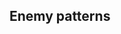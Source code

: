 ==Enemy patterns==
{{Section}}
{{Map/Image|
{{Map/ImageNode|Start|x=119|y=100}}
{{Map/ImageNode|A|x=208|y=145}}
{{Map/ImageNode|B|x=263|y=267}}
{{Map/ImageNode|C|x=288|y=192}}
{{Map/ImageNode|D|x=349|y=144}}
{{Map/ImageNode|E|x=369|y=236}}
{{Map/ImageNode|F|x=371|y=287}}
{{Map/ImageNode|G|x=445|y=151}}
{{Map/ImageNode|H|x=460|y=229}}
{{Map/ImageNode|I|x=474|y=303}}
{{Map/ImageNode|J|x=523|y=225}}
{{Map/ImageNode|K|x=481|y=85}}
{{Map/ImageNode|L|x=594|y=233}}
{{Map/ImageNode|M|x=567|y=126}}
}}
<div class="scrollable" style="width:800px;max-height:400px;overflow:auto;">
{{Map/Nodes|name=LBAS Air Raid Fleet
|AB
|Raid
|{{Formation|Diamond}}
|Standard Carrier Wo-Class/Flagship IV	
|Standard Carrier Wo-Class/Flagship IV	
|Light Cruiser Tsu-Class/Elite	
|Destroyer Ha-Class/Late Model	
|Destroyer Ha-Class/Late Model	
|Destroyer Ha-Class/Late Model	
|-
|AB
|Raid
|{{Formation|Diamond}}
|Aircraft Carrier Princess	
|Standard Carrier Wo-Class/Flagship IV	
|Light Cruiser Tsu-Class/Elite	
|Destroyer Ha-Class/Late Model	
|Destroyer Ha-Class/Late Model	
|Destroyer Ha-Class/Late Model	
|-
|AB
|Raid/Final
|{{Formation|Diamond}}
|Aircraft Carrier Princess	
|Standard Carrier Wo-Class/Flagship IV	
|Standard Carrier Wo-Class/Flagship IV	
|Light Cruiser Tsu-Class/Elite	
|Destroyer Ni-Class/Late Model	
|Destroyer Ni-Class/Late Model	
}}
{{Map/Nodes|name=先遣任務部隊 前衛艦隊
|A
|Normal/BaseXP
|{{Formation|Line Ahead}}
|100
|Light Cruiser He-Class/Flagship
|Destroyer I-Class/Late Model
|Destroyer I-Class/Late Model
|Destroyer I-Class/Late Model
|Destroyer I-Class/Late Model
|Destroyer I-Class/Late Model
|-
|A
|Normal/BaseXP
|{{Formation|Line Ahead}}
|110
|Light Cruiser He-Class/Flagship
|Light Cruiser Ho-Class/Flagship
|Destroyer I-Class/Late Model
|Destroyer I-Class/Late Model
|Destroyer I-Class/Late Model
|Destroyer I-Class/Late Model
|-
|A
|Normal/BaseXP
|{{Formation|Line Ahead}}
|120
|Light Cruiser He-Class/Flagship
|Light Cruiser Ho-Class/Flagship
|Destroyer Ro-Class/Late Model
|Destroyer Ro-Class/Late Model
|Destroyer I-Class/Late Model
|Destroyer I-Class/Late Model
|-
|A
|Normal/BaseXP
|{{Formation|Line Ahead}}
|130
|Light Cruiser He-Class/Flagship
|Light Cruiser Ho-Class/Flagship
|Destroyer Ro-Class/Late Model
|Destroyer Ro-Class/Late Model
|Destroyer Ro-Class/Late Model
|Destroyer Ro-Class/Late Model
|-
|A
|Normal/BaseXP
|{{Formation|Line Ahead}}
|140
|Light Cruiser He-Class/Flagship
|Light Cruiser Ho-Class/Flagship
|Destroyer Ha-Class/Late Model
|Destroyer Ro-Class/Late Model
|Destroyer Ro-Class/Late Model
|Destroyer Ro-Class/Late Model
|-
|A
|Normal/BaseXP
|{{Formation|Line Ahead}}
|150
|Light Cruiser He-Class/Flagship
|Light Cruiser Ho-Class/Flagship
|Destroyer Ha-Class/Late Model
|Destroyer Ha-Class/Late Model
|Destroyer Ro-Class/Late Model
|Destroyer Ro-Class/Late Model
|-
|A
|Normal/BaseXP
|{{Formation|Line Ahead}}
|160
|Light Cruiser He-Class/Flagship
|Light Cruiser Ho-Class/Flagship
|Light Cruiser Ho-Class/Flagship
|Destroyer Ha-Class/Late Model
|Destroyer Ro-Class/Late Model
|Destroyer Ro-Class/Late Model
|-
|A
|Normal/Final/BaseXP
|{{Formation|Line Ahead}}
|170
|Light Cruiser He-Class/Flagship
|Light Cruiser Ho-Class/Flagship
|Light Cruiser Ho-Class/Flagship
|Destroyer Ha-Class/Late Model
|Destroyer Ha-Class/Late Model
|Destroyer Ha-Class/Late Model
|-
|A
|Normal/Final/BaseXP
|{{Formation|Line Ahead}}
|180
|Light Cruiser He-Class/Flagship
|Light Cruiser He-Class/Flagship
|Light Cruiser Ho-Class/Flagship
|Light Cruiser Ho-Class/Flagship
|Destroyer Ha-Class/Late Model
|Destroyer Ha-Class/Late Model
}}
{{Map/Nodes|name=深海潜水艦隊 前方展開部隊
|B
|Normal/BaseXP
|{{Formation|Echelon}}
|90
|Submarine Ka-Class/Elite
|Submarine Ka-Class/Elite
|Submarine Ka-Class/Elite
|-
|B
|Normal/BaseXP
|{{Formation|Echelon}}{{Formation|Line Abreast}}
|100
|Submarine Ka-Class/Flagship
|Submarine Ka-Class/Elite
|Submarine Ka-Class/Elite
|-
|B
|Normal/BaseXP
|{{Formation|Echelon}}{{Formation|Line Abreast}}
|120
|Submarine Ka-Class/Flagship
|Submarine Ka-Class/Elite
|Submarine Ka-Class/Elite
|Submarine Ka-Class/Elite
|-
|B
|Normal/BaseXP
|{{Formation|Echelon}}{{Formation|Line Abreast}}
|140
|Submarine Ka-Class/Flagship
|Submarine Ka-Class/Elite
|Submarine Ka-Class/Elite
|Submarine Ka-Class/Elite
|Submarine Ka-Class/Elite
|-
|B
|Normal/Final/BaseXP
|{{Formation|Echelon}}{{Formation|Line Abreast}}
|160
|Submarine Ka-Class/Flagship
|Submarine Ka-Class/Flagship
|Submarine Ka-Class/Elite
|Submarine Ka-Class/Elite
|Submarine Ka-Class/Elite
}}
{{Map/Nodes|name=先遣任務部隊
|C
|Normal/BaseXP
|{{Formation|Diamond}}
|240
|Standard Carrier Wo-Class/Kai Flagship IV
|Battleship Ta-Class/Flagship
|Light Cruiser Tsu-Class
|Light Cruiser Tsu-Class
|Destroyer I-Class/Late Model
|Destroyer I-Class/Late Model
|-
|C
|Normal/BaseXP
|{{Formation|Diamond}}
|240
|Standard Carrier Wo-Class/Kai Flagship IV
|Battleship Ta-Class/Flagship
|Heavy Cruiser Ne-Class
|Light Cruiser Tsu-Class
|Destroyer I-Class/Late Model
|Destroyer I-Class/Late Model
|-
|C
|Normal/BaseXP
|{{Formation|Diamond}}
|240
|Standard Carrier Wo-Class/Kai Flagship IV
|Battleship Ta-Class/Flagship
|Heavy Cruiser Ne-Class
|Heavy Cruiser Ne-Class
|Destroyer I-Class/Late Model
|Destroyer I-Class/Late Model
|-
|C
|Normal/BaseXP
|{{Formation|Diamond}}
|270
|Standard Carrier Wo-Class/Kai Flagship IV
|Battleship Ta-Class/Flagship
|Light Cruiser Tsu-Class/Elite
|Light Cruiser Tsu-Class
|Destroyer Ro-Class/Late Model
|Destroyer Ro-Class/Late Model
|-
|C
|Normal/BaseXP
|{{Formation|Diamond}}
|270
|Standard Carrier Wo-Class/Kai Flagship IV
|Battleship Ta-Class/Flagship
|Heavy Cruiser Ne-Class/Elite
|Light Cruiser Tsu-Class
|Destroyer Ro-Class/Late Model
|Destroyer Ro-Class/Late Model
|-
|C
|Normal/BaseXP
|{{Formation|Diamond}}
|270
|Standard Carrier Wo-Class/Kai Flagship IV
|Battleship Ta-Class/Flagship
|Heavy Cruiser Ne-Class/Elite
|Heavy Cruiser Ne-Class
|Destroyer Ro-Class/Late Model
|Destroyer Ro-Class/Late Model
|-
|C
|Normal/Final/BaseXP
|{{Formation|Diamond}}
|300
|Standard Carrier Wo-Class/Kai Flagship IV
|Battleship Ta-Class/Flagship
|Light Cruiser Tsu-Class/Elite
|Light Cruiser Tsu-Class/Elite
|Destroyer Ha-Class/Late Model
|Destroyer Ha-Class/Late Model
|-
|C
|Normal/Final/BaseXP
|{{Formation|Diamond}}
|300
|Standard Carrier Wo-Class/Kai Flagship IV
|Battleship Ta-Class/Flagship
|Heavy Cruiser Ne-Class/Elite
|Light Cruiser Tsu-Class/Elite
|Destroyer Ha-Class/Late Model
|Destroyer Ha-Class/Late Model
|-
|C
|Normal/Final/BaseXP
|{{Formation|Diamond}}
|300
|Standard Carrier Wo-Class/Kai Flagship IV
|Battleship Ta-Class/Flagship
|Heavy Cruiser Ne-Class/Elite
|Heavy Cruiser Ne-Class/Elite
|Destroyer Ha-Class/Late Model
|Destroyer Ha-Class/Late Model
}}
{{Map/Nodes|name=深海護衛空母部隊 B群
|D
|Normal/BaseXP
|{{Formation|Line Ahead}}{{Formation|Double Line}}{{Formation|Diamond}}
|200
|Light Carrier Nu-Class/Flagship
|Light Carrier Nu-Class/Flagship
|Light Cruiser Tsu-Class
|Destroyer Ro-Class/Late Model
|Destroyer I-Class/Late Model
|Destroyer I-Class/Late Model
|-
|D
|Normal/BaseXP
|{{Formation|Line Ahead}}{{Formation|Double Line}}{{Formation|Diamond}}
|240
|Light Carrier Nu-Class/Flagship
|Light Carrier Nu-Class/Flagship
|Heavy Cruiser Ne-Class/Elite
|Light Cruiser Tsu-Class
|Destroyer Ro-Class/Late Model
|Destroyer Ro-Class/Late Model
|-
|D
|Normal/Final/BaseXP
|{{Formation|Line Ahead}}{{Formation|Double Line}}{{Formation|Diamond}}
|270
|Light Carrier Nu-Class/Flagship
|Light Carrier Nu-Class/Flagship
|Heavy Cruiser Ne-Class/Elite
|Light Cruiser Tsu-Class/Elite
|Destroyer Ha-Class/Late Model
|Destroyer Ha-Class/Late Model
}}
{{Map/Nodes|name=深海潜水艦隊 精鋭群狼部隊
|E
|Normal/BaseXP
|{{Formation|Echelon}}{{Formation|Line Abreast}}
|160
|Submarine So-Class/Flagship
|Submarine So-Class/Elite
|Submarine So-Class/Elite
|-
|E
|Normal/BaseXP
|{{Formation|Echelon}}{{Formation|Line Abreast}}
|180
|Submarine So-Class/Flagship
|Submarine So-Class/Elite
|Submarine So-Class/Elite
|Submarine So-Class/Elite
|-
|E
|Normal/BaseXP
|{{Formation|Echelon}}{{Formation|Line Abreast}}
|200
|Submarine So-Class/Flagship
|Submarine So-Class/Elite
|Submarine So-Class/Elite
|Submarine So-Class/Elite
|Submarine So-Class/Elite
|-
|E
|Normal/BaseXP
|{{Formation|Echelon}}{{Formation|Line Abreast}}
|220
|Submarine So-Class/Flagship
|Submarine So-Class/Elite
|Submarine So-Class/Elite
|Submarine So-Class/Elite
|Submarine So-Class/Elite
|Submarine So-Class/Elite
|-
|E
|Normal/Final/BaseXP
|{{Formation|Echelon}}{{Formation|Line Abreast}}
|250
|Submarine So-Class/Flagship
|Submarine So-Class/Flagship
|Submarine So-Class/Elite
|Submarine So-Class/Elite
|Submarine So-Class/Elite
|Submarine So-Class/Elite
}}
{{Map/Nodes|name=深海巡洋艦戦
|F
|Normal/BaseXP
|{{Formation|Line Ahead}}{{Formation|Double Line}}{{Formation|Echelon}}
|120
|Heavy Cruiser Ri-Class/Flagship
|Torpedo Cruiser Chi-Class/Flagship
|Torpedo Cruiser Chi-Class/Flagship
|Light Cruiser Ho-Class/Flagship
|Destroyer I-Class/Late Model
|Destroyer I-Class/Late Model
|-
|F
|Normal/BaseXP
|{{Formation|Double Line}}
|140
|Heavy Cruiser Ri-Class/Flagship
|Torpedo Cruiser Chi-Class/Flagship
|Torpedo Cruiser Chi-Class/Flagship
|Light Cruiser He-Class/Flagship
|Destroyer Ro-Class/Late Model
|Destroyer Ro-Class/Late Model
|-
|F
|Normal/Final/BaseXP
|{{Formation|Line Ahead}}{{Formation|Double Line}}{{Formation|Echelon}}
|160
|Heavy Cruiser Ri-Class/Kai Flagship
|Torpedo Cruiser Chi-Class/Flagship
|Torpedo Cruiser Chi-Class/Flagship
|Light Cruiser He-Class/Flagship
|Destroyer Ro-Class/Late Model
|Destroyer Ro-Class/Late Model
}}
{{Map/Nodes|name=深海任務部隊 艦載機群
|G
|Defense/BaseXP
|{{Formation|Diamond}}
|200
|Aircraft Carrier Princess
|Standard Carrier Wo-Class/Flagship IV
|Heavy Cruiser Ri-Class/Flagship
|Light Cruiser Tsu-Class/Elite
|Destroyer Ro-Class/Late Model
|Destroyer Ro-Class/Late Model
|-
|G
|Defense/BaseXP
|{{Formation|Diamond}}
|250
|Aircraft Carrier Princess
|Standard Carrier Wo-Class/Flagship IV
|Standard Carrier Wo-Class/Flagship IV
|Light Cruiser Tsu-Class/Elite
|Destroyer Ha-Class/Late Model
|Destroyer Ha-Class/Late Model
|-
|G
|Defense/Final/BaseXP
|{{Formation|Diamond}}
|250
|Aircraft Carrier Princess
|Standard Carrier Wo-Class/Flagship IV
|Standard Carrier Wo-Class/Flagship IV
|Light Cruiser Tsu-Class/Elite
|Destroyer Ni-Class/Late Model
|Destroyer Ni-Class/Late Model
}}
{{Map/Nodes|name=深海任務部隊 艦載機群
|H
|Defense/BaseXP
|{{Formation|Diamond}}
|120
|Standard Carrier Wo-Class/Flagship IV
|Heavy Cruiser Ri-Class/Flagship
|Light Cruiser Tsu-Class/Elite
|Destroyer Ro-Class/Late Model
|Destroyer Ro-Class/Late Model
|Destroyer Ro-Class/Late Model
|-
|H
|Defense/BaseXP
|{{Formation|Diamond}}
|160
|Standard Carrier Wo-Class/Flagship IV
|Standard Carrier Wo-Class/Flagship IV
|Light Cruiser Tsu-Class/Elite
|Destroyer Ha-Class/Late Model
|Destroyer Ha-Class/Late Model
|Destroyer Ha-Class/Late Model
|-
|H
|Defense/Final/BaseXP
|{{Formation|Diamond}}
|200
|Aircraft Carrier Princess
|Standard Carrier Wo-Class/Flagship IV
|Light Cruiser Tsu-Class/Elite
|Destroyer Ni-Class/Late Model
|Destroyer Ni-Class/Late Model
|Destroyer Ni-Class/Late Model
}}
{{Map/Nodes|name=深海護衛空母部隊 A群
|I
|Normal/BaseXP
|{{Formation|Double Line}}{{Formation|Diamond}}
|200
|Light Carrier Nu-Class/Flagship
|Light Carrier Nu-Class/Flagship
|Light Cruiser Tsu-Class
|Destroyer I-Class/Late Model
|Destroyer I-Class/Late Model
|Destroyer I-Class/Late Model
|-
|I
|Normal/BaseXP
|{{Formation|Line Ahead}}{{Formation|Double Line}}{{Formation|Diamond}}
|230
|Light Carrier Nu-Class/Flagship
|Light Carrier Nu-Class/Flagship
|Light Cruiser Tsu-Class/Elite
|Destroyer Ha-Class/Late Model
|Destroyer I-Class/Late Model
|Destroyer I-Class/Late Model
|-
|I
|Normal/Final/BaseXP
|{{Formation|Line Ahead}}{{Formation|Double Line}}{{Formation|Diamond}}
|260
|Light Carrier Nu-Class/Flagship
|Light Carrier Nu-Class/Flagship
|Light Cruiser He-Class/Flagship
|Light Cruiser Tsu-Class/Elite
|Destroyer Ha-Class/Late Model
|Destroyer Ha-Class/Late Model
}}
{{Map/Nodes|name=深海護衛空母部隊 C群
|J
|Night/BaseXP
|{{Formation|Line Ahead}}{{Formation|Double Line}}{{Formation|Diamond}}
|180
|Light Carrier Nu-Class/Flagship
|Light Cruiser He-Class/Flagship
|Light Cruiser Tsu-Class
|Destroyer I-Class
|Destroyer I-Class
|Destroyer I-Class
|-
|J
|Night/BaseXP
|{{Formation|Line Ahead}}{{Formation|Double Line}}{{Formation|Diamond}}
|190
|Light Carrier Nu-Class/Flagship
|Light Cruiser He-Class/Flagship
|Light Cruiser Tsu-Class
|Destroyer I-Class/Late Model
|Destroyer I-Class
|Destroyer I-Class
|-
|J
|Night/Final/BaseXP
|{{Formation|Line Ahead}}{{Formation|Double Line}}{{Formation|Diamond}}
|200
|Light Carrier Nu-Class/Flagship
|Light Cruiser He-Class/Flagship
|Light Cruiser Tsu-Class
|Destroyer Ro-Class/Late Model
|Destroyer I-Class/Late Model
|Destroyer I-Class/Late Model
}}
{{Map/Nodes
|K
|Empty
}}
{{Map/Nodes
|L
|Empty
}}
{{Map/Nodes|name=任務部隊 主力群
|M
|Boss/BaseXP
|{{Formation|Cruising Formation 3}}
|600
|Aircraft Carrier Princess
|Standard Carrier Wo-Class/Flagship IV
|Heavy Cruiser Ri-Class/Flagship
|Light Cruiser Tsu-Class/Elite
|Destroyer Ro-Class/Late Model
|Destroyer Ro-Class/Late Model
|Light Cruiser He-Class/Flagship
|Heavy Cruiser Ri-Class/Flagship
|Destroyer I-Class/Late Model
|Destroyer I-Class/Late Model
|Destroyer I-Class/Late Model
|Destroyer I-Class/Late Model
|-
|M
|Boss/BaseXP
|{{Formation|Cruising Formation 3}}
|620
|Aircraft Carrier Princess
|Standard Carrier Wo-Class/Flagship IV
|Standard Carrier Wo-Class/Flagship IV
|Light Cruiser Tsu-Class/Elite
|Destroyer Ha-Class/Late Model
|Destroyer Ha-Class/Late Model
|Light Cruiser He-Class/Flagship
|Heavy Cruiser Ri-Class/Flagship
|Heavy Cruiser Ri-Class/Flagship
|Destroyer Ha-Class/Late Model
|Destroyer I-Class/Late Model
|Destroyer I-Class/Late Model
|-
|M
|Boss/Final/BaseXP
|{{Formation|Cruising Formation 3}}
|650
|Aircraft Carrier Princess
|Standard Carrier Wo-Class/Flagship IV
|Standard Carrier Wo-Class/Flagship IV
|Light Cruiser Tsu-Class/Elite
|Destroyer Ni-Class/Late Model
|Destroyer Ni-Class/Late Model
|Light Cruiser He-Class/Flagship
|Heavy Cruiser Ri-Class/Flagship
|Heavy Cruiser Ri-Class/Flagship
|Destroyer Ha-Class/Late Model
|Destroyer Ro-Class/Late Model
|Destroyer Ro-Class/Late Model
}}
</div> <!-- overflow -->
{{SectionEnd}}